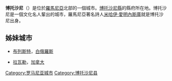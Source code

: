{{Infobox City
|chinese_name = 博托沙尼
|official_name = Botoșani
|image_flag= 
|image_seal=ROU_BT_Botosani_CoA.svg
|image_map = Botosani in Romania.png
|mapsize = 200px
|subdivision_type = [[国家|国家]]
|subdivision_name =  [[羅馬尼亞|羅馬尼亞]]
|leader_title = 
|leader_name =
|region= 
|departement= 
|party=
|mandat=since = 
|area_total = 40.7
|population_as_of  = 2005
|population_total = 119,312
|population_density = 2,822
|timezone = +2
|latd = 
|latm = 
|lats = 
|latNS = 
|longd = 
|longm = 
|longs = 
|longEW = 
|website = http://www.primariabt.org.ro/
|}}
'''博托沙尼'''（{{lang-ro|'''Botoșani'''}}）是位於[[羅馬尼亞|羅馬尼亞]]北部的一個城市。[[博托沙尼縣|博托沙尼縣]]的縣府所在地。博托沙尼是一個文化名人輩出的城市，羅馬尼亞著名詩人[[米哈伊·愛明內斯庫|米哈伊·愛明內斯庫]]就是博托沙尼出身。

== 姊妹城市 ==
* {{flagicon|Belarus}} [[布列斯特|布列斯特]]，[[白俄羅斯|白俄羅斯]]
* {{flagicon|Canada}} [[拉瓦勒_(魁北克)|拉瓦勒]]，[[加拿大|加拿大]]

{{Botoșani County}}
{{Authority control}}
{{DEFAULTSORT:Botoşani}}
[[Category:罗马尼亚城市|Category:罗马尼亚城市]]
[[Category:博托沙尼县|Category:博托沙尼县]]
